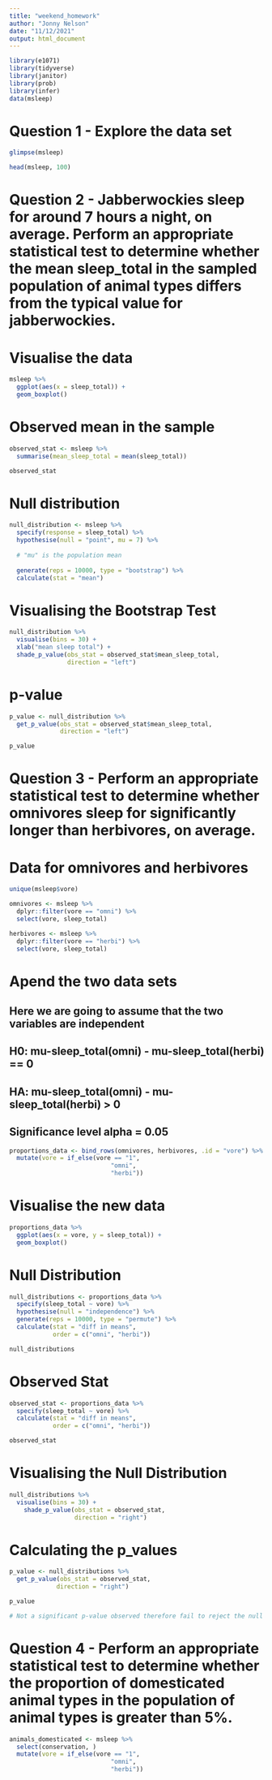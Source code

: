 ```yaml
---
title: "weekend_homework"
author: "Jonny Nelson"
date: "11/12/2021"
output: html_document
---
```


```r
library(e1071)
library(tidyverse)
library(janitor)
library(prob)
library(infer)
data(msleep)
```

# Question 1 - Explore the data set

```r
glimpse(msleep)
```
```r
head(msleep, 100)
```

# Question 2 - Jabberwockies sleep for around 7 hours a night, on average. Perform an appropriate statistical test to determine whether the mean sleep_total in the sampled population of animal types differs from the typical value for jabberwockies.

# Visualise the data

```r
msleep %>%
  ggplot(aes(x = sleep_total)) +
  geom_boxplot()
```

# Observed mean in the sample

```r
observed_stat <- msleep %>%
  summarise(mean_sleep_total = mean(sleep_total))

observed_stat
```

# Null distribution

```r
null_distribution <- msleep %>%
  specify(response = sleep_total) %>%
  hypothesise(null = "point", mu = 7) %>%
  
  # "mu" is the population mean
  
  generate(reps = 10000, type = "bootstrap") %>%
  calculate(stat = "mean")
```

# Visualising the Bootstrap Test

```r
null_distribution %>%
  visualise(bins = 30) +
  xlab("mean sleep total") +
  shade_p_value(obs_stat = observed_stat$mean_sleep_total,
                direction = "left")
```

# p-value

```r
p_value <- null_distribution %>%
  get_p_value(obs_stat = observed_stat$mean_sleep_total,
              direction = "left")

p_value
```

# Question 3 - Perform an appropriate statistical test to determine whether omnivores sleep for significantly longer than herbivores, on average.

# Data for omnivores and herbivores

```r
unique(msleep$vore)

omnivores <- msleep %>%
  dplyr::filter(vore == "omni") %>%
  select(vore, sleep_total)

herbivores <- msleep %>%
  dplyr::filter(vore == "herbi") %>%
  select(vore, sleep_total)
```

# Apend the two data sets

## Here we are going to assume that the two variables are independent

## H0: mu-sleep_total(omni) - mu-sleep_total(herbi) == 0
## HA: mu-sleep_total(omni) - mu-sleep_total(herbi) > 0

## Significance level alpha  = 0.05

```r
proportions_data <- bind_rows(omnivores, herbivores, .id = "vore") %>%
  mutate(vore = if_else(vore == "1",
                            "omni",
                            "herbi"))
```

# Visualise the new data

```r
proportions_data %>%
  ggplot(aes(x = vore, y = sleep_total)) +
  geom_boxplot()
```


# Null Distribution

```r
null_distributions <- proportions_data %>%
  specify(sleep_total ~ vore) %>%
  hypothesise(null = "independence") %>%
  generate(reps = 10000, type = "permute") %>%
  calculate(stat = "diff in means",
            order = c("omni", "herbi"))

null_distributions
```

# Observed Stat

```r
observed_stat <- proportions_data %>%
  specify(sleep_total ~ vore) %>%
  calculate(stat = "diff in means",
            order = c("omni", "herbi"))

observed_stat
```

# Visualising the Null Distribution

```r
null_distributions %>%
  visualise(bins = 30) +
    shade_p_value(obs_stat = observed_stat,
                  direction = "right")
```

# Calculating the p_values

```r
p_value <- null_distributions %>%
  get_p_value(obs_stat = observed_stat,
             direction = "right")

p_value

# Not a significant p-value observed therefore fail to reject the null hypothesis.
```



# Question 4 - Perform an appropriate statistical test to determine whether the proportion of domesticated animal types in the population of animal types is greater than 5%.


```r
animals_domesticated <- msleep %>%
  select(conservation, )
  mutate(vore = if_else(vore == "1",
                            "omni",
                            "herbi"))
```

